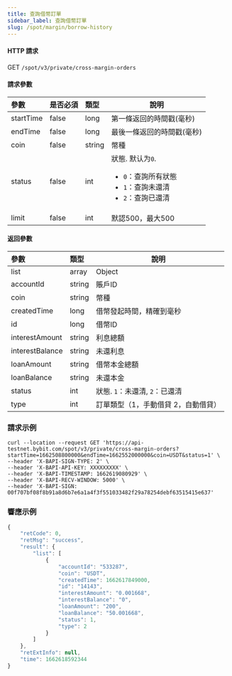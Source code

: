 ```yaml
---
title: 查詢借幣訂單
sidebar_label: 查詢借幣訂單
slug: /spot/margin/borrow-history
---
```



#### HTTP 請求
GET <code>/spot/v3/private/cross-margin-orders</code>

#### 請求參數
| 參數 | 是否必須 | 類型 | 說明|
|:----- |:-------|:-----|------ |
|startTime|false|long|第一條返回的時間戳(毫秒)|
|endTime|false|long|最後一條返回的時間戳(毫秒)|
|coin|false|string|幣種|
|status|false|int|狀態. 默认为<code>0</code>. <ul><li><code>0</code>：查詢所有狀態</li><li><code>1</code>：查詢未還清</li><li><code>2</code>：查詢已還清</li></ul>|
|limit|false|int|默認500，最大500|

#### 返回參數
| 參數 | 類型 | 說明|
|:----- |:-----|----- |
|list|array|Object|
|accountId|string|賬戶ID|
|coin|string|幣種|
|createdTime|long|借幣發起時間，精確到毫秒|
|id|long|借幣ID|
|interestAmount|string|利息總額|
|interestBalance|string|未還利息|
|loanAmount|string|借幣本金總額|
|loanBalance|string|未還本金|
|status|int|狀態. <code>1</code>：未還清, <code>2</code>：已還清|
|type|int|訂單類型（1，手動借貸 2，自動借貸）|

### 請求示例

<Tabs>
<TabItem value="console" label="Console">

```http
curl --location --request GET 'https://api-testnet.bybit.com/spot/v3/private/cross-margin-orders?startTime=1662508800000&endTime=1662552000000&coin=USDT&status=1' \
--header 'X-BAPI-SIGN-TYPE: 2' \
--header 'X-BAPI-API-KEY: XXXXXXXXX' \
--header 'X-BAPI-TIMESTAMP: 1662619080929' \
--header 'X-BAPI-RECV-WINDOW: 5000' \
--header 'X-BAPI-SIGN: 00f707bf08f8b91a8d6b7e6a1a4f3f551033482f29a78254debf63515415e637'
```

</TabItem>
</Tabs>

### 響應示例

```javascript
{
    "retCode": 0,
    "retMsg": "success",
    "result": {
        "list": [
            {
                "accountId": "533287",
                "coin": "USDT",
                "createdTime": 1662617849000,
                "id": "14143",
                "interestAmount": "0.001668",
                "interestBalance": "0",
                "loanAmount": "200",
                "loanBalance": "50.001668",
                "status": 1,
                "type": 2
            }
        ]
    },
    "retExtInfo": null,
    "time": 1662618592344
}
```
